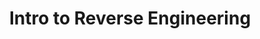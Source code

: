 ---
credit:
- Evan Johnson
featured: false
slides: how2re.pdf
tags:
- rev
- intro
time_start: 2018-10-11T18:00:00.000000Z
title: Intro to Reverse Engineering
week_number: 6
---